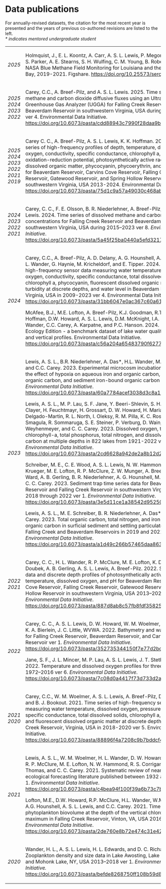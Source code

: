 
# Data publications 

For annually-revised datasets, the citation for the most recent year is presented and the years of previous co-authored revisions are listed to the left.<br>
<i>\* indicates mentored undergraduate student</i>

<table style="width:100%;">
<tr>
<td>
<p><em>2025</em></p>
</td>
<td>
<p>Holmquist, J., E. L. Koontz, A. Carr, <span class="asl">A. S. L. Lewis</span>, P. Megonigal, G. Noyce, S. Parker, A. E. Stearns, S. H. Wulfing, C. M. Young, B. Roberts. 2025. NASA Blue Methane Field Monitoring for Louisiana and the Chesapeake Bay, 2019-2021. Figshare. [https://doi.org/10.25573/serc.28373957.v1](https://doi.org/10.25573/serc.28373957.v1)</p>
</td>
</tr>
<tr>
<td>
<p><em>2025 2024 2023 2022</em></p>
</td>
<td style="height: 133px; ;">
<p>Carey, C.C., A. Breef-Pilz, and <span class="asl">A. S. L. Lewis</span>. 2025. Time series of methane and carbon dioxide diffusive fluxes using an Ultraportable Greenhouse Gas Analyzer (UGGA) for Falling Creek Reservoir and Beaverdam Reservoir in southwestern Virginia, USA during 2018-2024 ver 4. Environmental Data Initiative. [https://doi.org/10.6073/pasta/cdd88943c7990f28daa9b8ab7a6b9679](https://doi.org/10.6073/pasta/cdd88943c7990f28daa9b8ab7a6b9679)</p>
</td>
</tr>
<tr>
<td>
<p><em>2025 2024 2023 2022 2021 2019</p>
</td>
<td style=";">
<p>Carey C. C., A. Breef-Pilz, <span class="asl">A. S. L. Lewis</span>, K. K. Hoffman. 2025. Time series of high-frequency profiles of depth, temperature, dissolved oxygen, conductivity, specific conductance, chlorophyll a, turbidity, pH, oxidation-reduction potential, photosynthetically active radiation, colored dissolved organic matter, phycocyanin, phycoerythrin, and descent rate for Beaverdam Reservoir, Carvins Cove Reservoir, Falling Creek Reservoir, Gatewood Reservoir, and Spring Hollow Reservoir in southwestern Virginia, USA 2013-2024. Environmental Data Initiative. [https://doi.org/10.6073/pasta/75d1c9a57a49030c468ab19db3643c36](https://doi.org/10.6073/pasta/75d1c9a57a49030c468ab19db3643c36)</p>
</td>
</tr>
<tr>
<td>
<p><em>2024 2023 2022 2021</em></p>
</td>
<td>
<p>Carey, C. C., F. E. Olsson, B. R. Niederlehner, A. Breef-Pilz, and <span class="asl">A. S. L. Lewis</span>. 2024. Time series of dissolved methane and carbon dioxide concentrations for Falling Creek Reservoir and Beaverdam Reservoir in southwestern Virginia, USA during 2015&ndash;2023 ver 8. <em>Environmental Data Initiative</em>. [https://doi.org/10.6073/pasta/5a45f25ba0440a5efd32177a9103fb5f](https://doi.org/10.6073/pasta/5a45f25ba0440a5efd32177a9103fb5f)</p>
</td>
</tr>
<tr>
<td>
<p><em>2024</em></p>
</td>
<td>
<p>Carey, C.C., A. Breef-Pilz, A. D. Delany, A. G. Hounshell, <span class="asl">A. S. L. Lewis</span>, H. L. Wander, G. Haynie, M. Kricheldorf, and E. Tipper. 2024. Time series of high-frequency sensor data measuring water temperature, dissolved oxygen, conductivity, specific conductance, total dissolved solids, chlorophyll a, phycocyanin, fluorescent dissolved organic matter, turbidity at discrete depths, and water level in Beaverdam Reservoir, Virginia, USA in 2009-2023 ver 4. Environmental Data Initiative. [https://doi.org/10.6073/pasta/31bb6047e0ac367c60a61884338799c4](https://doi.org/10.6073/pasta/31bb6047e0ac367c60a61884338799c4)</p>
<p>McAfee, B.J., M.E. Lofton, A. Breef-Pilz, K.J. Goodman, R.T. Hensley, K.K. Hoffman, D.W. Howard, <span class="asl">A. S. L. Lewis</span>, D.M. McKnight, I.A. Oleksy, H.L. Wander, C.C. Carey, A. Karpatne, and P.C. Hanson. 2024.&nbsp;LakeBeD-US: Ecology Edition - a benchmark dataset of lake water quality time series and vertical profiles. Environmental Data Initiative. [https://doi.org/10.6073/pasta/c56a204a65483790f6277de4896d7140](https://doi.org/10.6073/pasta/c56a204a65483790f6277de4896d7140)</p>
</td>
</tr>
<tr>
<td>
<p><em>2023</em></p>
</td>
<td>
<p><span class="asl">Lewis, A. S. L.</span>, B.R. Niederlehner, A. Das*, H.L. Wander, M.E. Schreiber, and C.C. Carey. 2023. Experimental microcosm incubations assessing the effect of hypoxia on aqueous iron and organic carbon, pH, sediment organic carbon, and sediment iron-bound organic carbon ver 1. <em>Environmental Data Initiative</em>. [https://doi.org/10.6073/pasta/60a7784acef3038d3c8a16776a5b5746](https://doi.org/10.6073/pasta/60a7784acef3038d3c8a16776a5b5746)</p>
<p><span class="asl">Lewis, A. S. L.</span>, M. P. Lau, S. F. Jane, Y. Beeri-Shlevin, S. H. Burnet, F. Clayer, H. Feuchtmayr, H. Grossart, D. W. Howard, H. Mariash, J. Delgado-Martin, R. L. North, I. Oleksy, R. M. Pilla, K. C. Rose, A. P. Smagula, R. Sommaruga, S. E. Steiner, P. Verburg, D. Wain, G. A. Weyhenmeyer, and C. C. Carey. 2023. Dissolved oxygen, temperature, chlorophyll-a, total phosphorus, total nitrogen, and dissolved organic carbon at multiple depths in 822 lakes from 1921-2022 ver 1. <em>Environmental Data Initiative</em>. [https://doi.org/10.6073/pasta/2cd6628a942de2a8b12d2b19962712a0](https://doi.org/10.6073/pasta/2cd6628a942de2a8b12d2b19962712a0)</p>
<p>Schreiber, M. E., C. E. Wood, <span class="asl">A. S. L. Lewis</span>, N. W. Hammond, K. M. Krueger, M. E. Lofton, R. P. McClure, Z. W. Munger, A. Breef-Pilz, N. K. Ward, A. B. Gerling, B. R. Niederlehner, A. G. Hounshell, M. F. Verne, and C. C. Carey. 2023. Sediment trap time series data for Beaverdam Reservoir and Falling Creek Reservoir in southwestern Virginia, USA 2018 through 2022 ver 1. <em>Environmental Data Initiative</em>. [https://doi.org/10.6073/pasta/3e5d11ce1a38542d95250cdce18d6987](https://doi.org/10.6073/pasta/3e5d11ce1a38542d95250cdce18d6987)</p>
<p><span class="asl">Lewis, A. S. L.</span>, M. E. Schreiber, B. R. Niederlehner, A. Das*, and C. C. Carey. 2023. Total organic carbon, total nitrogen, and iron-bound organic carbon in surficial sediment and settling particulate material from Falling Creek and Beaverdam Reservoirs in 2019 and 2021 ver 1. <em>Environmental Data Initiative</em>. [https://doi.org/10.6073/pasta/a1d49c266b57465daa863cde4b1d4b4e](https://doi.org/10.6073/pasta/a1d49c266b57465daa863cde4b1d4b4e)</p>
</td>
</tr>
<tr>
<td>
<p><em>2022 2021</em></p>
</td>
<td>
<p>Carey, C. C., H. L. Wander, R. P. McClure, M. E. Lofton, K. D. Hamre, J. P. Doubek, A. B. Gerling, <span class="asl">A. S. L. Lewis</span>, A. Breef-Pilz. 2022. Secchi depth data and discrete depth profiles of photosynthetically active radiation, temperature, dissolved oxygen, and pH for Beaverdam Reservoir, Carvins Cove Reservoir, Falling Creek Reservoir, Gatewood Reservoir, and Spring Hollow Reservoir in southwestern Virginia, USA 2013&ndash;2021 ver 10. <em>Environmental Data Initiative</em>. [https://doi.org/10.6073/pasta/887d8ab8c57fb8fdf3582507f3223cd6](https://doi.org/10.6073/pasta/887d8ab8c57fb8fdf3582507f3223cd6)</p>
</td>
</tr>
<tr>
<td>
<p><em>2022</em></p>
</td>
<td style="height: 127px; ;">
<p>Carey, C. C., <span class="asl">A. S. L.</span> <span class="asl">Lewis</span>, D. W. Howard, W. M. Woelmer, P. A. Gantzer, K. A. Bierlein, J. C. Little, WVWA. 2022. Bathymetry and watershed area for Falling Creek Reservoir, Beaverdam Reservoir, and Carvins Cove Reservoir ver 1. <em>Environmental Data Initiative</em>. [https://doi.org/10.6073/pasta/352735344150f7e77d2bc18b69a22412](https://doi.org/10.6073/pasta/352735344150f7e77d2bc18b69a22412)</p>
<p>Jane, S. F., J. L. Mincer, M. P. Lau, <span class="asl">A. S. L. Lewis</span>, J. T. Stetler, K. C. Rose. 2022. Temperature and dissolved oxygen profiles for three Swiss lakes: 1972&ndash;2016 ver 6. <em>Environmental Data Initiative</em>. [https://doi.org/10.6073/pasta/7c08d0a4417f73d733d2a7eba43f57ea](https://doi.org/10.6073/pasta/7c08d0a4417f73d733d2a7eba43f57ea)</p>
</td>
</tr>
<tr>
<td>
<p><em>2021 2020</em></p>
</td>
<td>
<p>Carey, C.C., W. M. Woelmer, <span class="asl">A. S. L. Lewis</span>, A. Breef-Pilz, D. W. Howard, and B. J. Bookout. 2021. Time series of high-frequency sensor data measuring water temperature, dissolved oxygen, pressure, conductivity, specific conductance, total dissolved solids, chlorophyll a, phycocyanin, and fluorescent dissolved organic matter at discrete depths in Falling Creek Reservoir, Virginia, USA in 2018-2020 ver 5. Environmental Data Initiative. [https://doi.org/10.6073/pasta/88896f4a7208c9b7bddcf498258edf78](https://doi.org/10.6073/pasta/88896f4a7208c9b7bddcf498258edf78)</p>
</td>
</tr>
<tr>
<td>
<p><em>2021</em></p>
</td>
<td style="height: 141px; ;">
<p><span class="asl">Lewis, A. S. L.</span>, W. M. Woelmer, H. L. Wander, D. W. Howard, J. W. Smith, R. P. McClure, M. E. Lofton, N. W. Hammond, R. S. Corrigan, R. Q. Thomas, and C. C. Carey. 2021. Systematic review of near-term ecological forecasting literature published between 1932 and 2020 ver 1. <em>Environmental Data Initiative</em>. [https://doi.org/10.6073/pasta/c4bea94f100f39a6b73c7b9a577df214](https://doi.org/10.6073/pasta/c4bea94f100f39a6b73c7b9a577df214)</p>
<p>Lofton, M.E., D.W. Howard, R.P. McClure, H.L. Wander, W.M. Woelmer, A.G. Hounshell, <span class="asl">A. S. L. Lewis</span>, and C.C. Carey. 2021. Time series of phytoplankton biovolume at the depth of the vertical chlorophyll maximum in Falling Creek Reservoir, Vinton, VA, USA 2016&ndash;2019 ver 1. <em>Environmental Data Initiative</em>. [https://doi.org/10.6073/pasta/2de760e8b72e474c31e42526f5360f9a](https://doi.org/10.6073/pasta/2de760e8b72e474c31e42526f5360f9a)</p>
</td>
</tr>
<tr>
<td>
<p><em>2020</em></p>
</td>
<td>
<p>Wander, H. L., <span class="asl">A. S. L. Lewis,</span> H. L. Edwards, and D. C. Richardson. 2020. Zooplankton density and size data in Lake Awosting, Lake Minnewaska, and Mohonk Lake, NY, USA 2013&ndash;2018 ver 1. <em>Environmental Data Initiative.</em> [https://doi.org/10.6073/pasta/befde8268750ff108b59d8198eb989a1](https://doi.org/10.6073/pasta/befde8268750ff108b59d8198eb989a1)</p>
</td>
</tr>
</tbody>
</table>

<br><br>